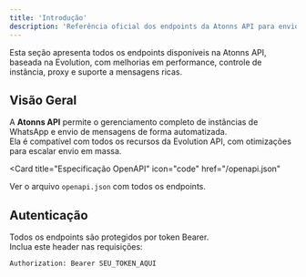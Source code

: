 ```yaml
---
title: 'Introdução'
description: 'Referência oficial dos endpoints da Atonns API para envio de mensagens via WhatsApp'
---
```


<Note>
  Esta seção apresenta todos os endpoints disponíveis na Atonns API, baseada na Evolution, com melhorias em performance, controle de instância, proxy e suporte a mensagens ricas.
</Note>

## Visão Geral

A **Atonns API** permite o gerenciamento completo de instâncias de WhatsApp e envio de mensagens de forma automatizada.  
Ela é compatível com todos os recursos da Evolution API, com otimizações para escalar envio em massa.

<Card
  title="Especificação OpenAPI"
  icon="code"
  href="/openapi.json"
>
  Ver o arquivo `openapi.json` com todos os endpoints.
</Card>

## Autenticação

Todos os endpoints são protegidos por token Bearer.  
Inclua este header nas requisições:

```http
Authorization: Bearer SEU_TOKEN_AQUI

